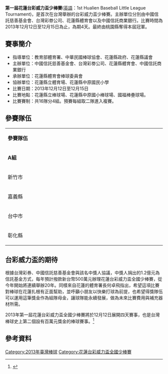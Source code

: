 {{Infobox international baseball tournament
| image = 第1屆花蓮台彩威力盃少棒賽LOGO.JPG
| size = 200px
| caption = 
| country = 臺灣
| dates = 12月12日 - 12月15日
| num_teams = 16
| continents = 1
| medal_type = taiwan minor
| champion = 桃園縣
| second = 台東縣
| third = 屏東縣
| games = 
| attendance = 
| next_edition = [[第二屆花蓮台彩威力盃全國少棒賽|2014]]
}}
'''第一屆花蓮台彩威力盃少棒賽'''([[英語|英語]]：1st Hualien Baseball Little League Tournament)，是首次在台灣舉辦的台彩威力盃少棒賽。主辦單位分別由中國信託慈善基金會、台灣彩劵公司、花蓮縣體育會以及中國信託商業銀行。比賽時間為2013年12月12日至12月15日為止，為期4天。最終由桃園縣奪得本屆冠軍。

== 賽事簡介 ==
*指導單位：教育部體育署、中華民國棒球協會、花蓮縣政府、花蓮縣議會
*主辦單位：中國信託慈善基金會、台灣彩劵公司、花蓮縣體育會、中國信託商業銀行
*承辦單位：花蓮縣體育會棒球委員會
*協辦單位：花蓮縣立體育場、花蓮縣中原國民小學
*比賽日期：2013年12月12日至12月15日
*比賽地點：花蓮縣立棒球場、花蓮縣中原國小棒球場、國福棒壘球場。
*比賽賽制：共16隊分4組。預賽每組取二隊進入複賽。

== 參賽隊伍 ==
{|class="wikitable" width="40%" style="font-size:40%;"
|- style="background:#C0C0C0; color:black" align=center
|style="width:10%" colspan="4"|'''參賽隊伍'''
|- style="background:#DCDCDC; color:black" align=center
|style="width:10%"|'''A組'''
|style="width:10%"|'''B組'''
|style="width:10%"|'''C組'''
|style="width:10%"|'''D組'''
|-align=left
|新竹市||台南市||台北市||花蓮橘
|-align=left
|嘉義縣||花蓮藍||宜蘭縣||南投縣
|-align=left
|台中市||台東縣||花蓮紅||桃園縣
|-align=left
|彰化縣||新竹縣||新北市||屏東縣
|}

== 台彩威力盃的期待 ==
根據台灣彩券、中國信託慈善基金會與該名中獎人協議，中獎人捐出的1.2億元為信託基金方式，每年預計撥款新台幣500萬元辦理花蓮台彩威力盃全國少棒賽，從今年開始將連續舉辦20年。同樣來自花蓮的體育署長何卓飛指出，希望這項比賽對棒球在花蓮扎根有正面幫助，並呼籲小朋友以快樂打球為前提，也希望得獎隊伍可以運用這筆獎金作為組隊母金，讓球隊能永續發展，做為未來比賽費用與補充器材所需。

2013年第一屆花蓮台彩威力盃全國少棒賽將於12月12日展開四天賽事，也是台灣棒球史上第二個設有百萬元獎金的棒球賽事。<ref>{{Cite web |url=http://www.chinatimes.com/newspapers/20131206000118-260205 |title=台彩威力盃全球少棒賽 花蓮起跑 - 中時電子報 |accessdate=2015-12-08 |archive-date=2015-12-10 |archive-url=https://web.archive.org/web/20151210222956/http://www.chinatimes.com/newspapers/20131206000118-260205 |dead-url=no }}</ref>

== 參考資料 ==
{{reflist}}

{{台灣棒球}}
{{花蓮台彩威力盃少棒賽}}

[[Category:2013年臺灣棒球|Category:2013年臺灣棒球]]
[[Category:花蓮台彩威力盃全國少棒賽|Category:花蓮台彩威力盃全國少棒賽]]
